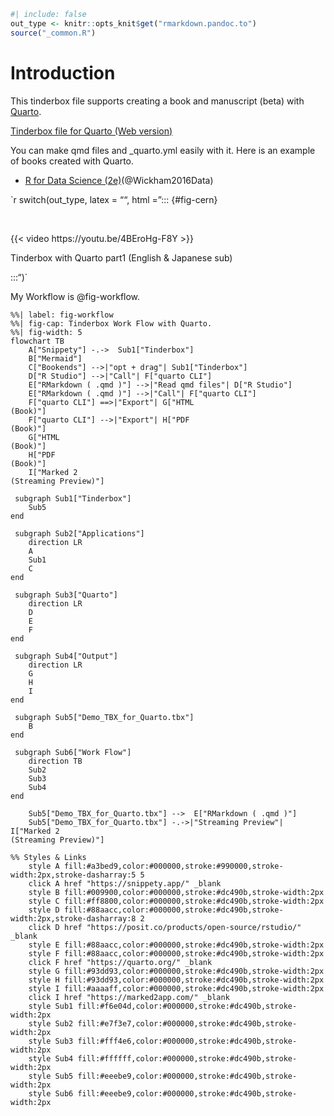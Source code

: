 ```r
#| include: false
out_type <- knitr::opts_knit$get("rmarkdown.pandoc.to")
source("_common.R")
```
# Introduction { .unnumbered }

This tinderbox file supports creating a book and manuscript (beta) with [Quarto](https://quarto.org/).

[Tinderbox file for Quarto (Web version)](https://fryagbye.quarto.pub/tinderbox-file-for-quarto/)

You can make qmd files and _quarto.yml easily with it. 
Here is an example of books created with Quarto.

* [R for Data Science (2e)](https://r4ds.hadley.nz/)(@Wickham2016Data)

`r switch(out_type, latex = "", html = "::: {#fig-cern}

<br>

{{< video https://youtu.be/4BEroHg-F8Y >}}

Tinderbox with Quarto part1 (English & Japanese sub)

:::")`


My Workflow is @fig-workflow.

```mermaid
%%| label: fig-workflow
%%| fig-cap: Tinderbox Work Flow with Quarto.
%%| fig-width: 5
flowchart TB
    A["Snippety"] -.->  Sub1["Tinderbox"]
    B["Mermaid"]
    C["Bookends"] -->|"opt + drag"| Sub1["Tinderbox"]
    D["R Studio"] -->|"Call"| F["quarto CLI"]
    E["RMarkdown ( .qmd )"] -->|"Read qmd files"| D["R Studio"]
    E["RMarkdown ( .qmd )"] -->|"Call"| F["quarto CLI"]
    F["quarto CLI"] ==>|"Export"| G["HTML
(Book)"]
    F["quarto CLI"] -->|"Export"| H["PDF
(Book)"]
    G["HTML
(Book)"]
    H["PDF
(Book)"]
    I["Marked 2
(Streaming Preview)"]

 subgraph Sub1["Tinderbox"]
    Sub5
end 

 subgraph Sub2["Applications"]
    direction LR
    A
    Sub1
    C
end 

 subgraph Sub3["Quarto"]
    direction LR
    D
    E
    F
end 

 subgraph Sub4["Output"]
    direction LR
    G
    H
    I
end 

 subgraph Sub5["Demo_TBX_for_Quarto.tbx"]
    B
end 

 subgraph Sub6["Work Flow"]
    direction TB
    Sub2
    Sub3
    Sub4
end 

    Sub5["Demo_TBX_for_Quarto.tbx"] -->  E["RMarkdown ( .qmd )"]
    Sub5["Demo_TBX_for_Quarto.tbx"] -.->|"Streaming Preview"| I["Marked 2
(Streaming Preview)"]

%% Styles & Links
    style A fill:#a3bed9,color:#000000,stroke:#990000,stroke-width:2px,stroke-dasharray:5 5 
    click A href "https://snippety.app/" _blank
    style B fill:#009900,color:#000000,stroke:#dc490b,stroke-width:2px
    style C fill:#ff8800,color:#000000,stroke:#dc490b,stroke-width:2px
    style D fill:#88aacc,color:#000000,stroke:#dc490b,stroke-width:2px,stroke-dasharray:8 2 
    click D href "https://posit.co/products/open-source/rstudio/" _blank
    style E fill:#88aacc,color:#000000,stroke:#dc490b,stroke-width:2px
    style F fill:#88aacc,color:#000000,stroke:#dc490b,stroke-width:2px
    click F href "https://quarto.org/" _blank
    style G fill:#93dd93,color:#000000,stroke:#dc490b,stroke-width:2px
    style H fill:#93dd93,color:#000000,stroke:#dc490b,stroke-width:2px
    style I fill:#aaaaff,color:#000000,stroke:#dc490b,stroke-width:2px
    click I href "https://marked2app.com/" _blank
    style Sub1 fill:#f6e04d,color:#000000,stroke:#dc490b,stroke-width:2px
    style Sub2 fill:#e7f3e7,color:#000000,stroke:#dc490b,stroke-width:2px
    style Sub3 fill:#fff4e6,color:#000000,stroke:#dc490b,stroke-width:2px
    style Sub4 fill:#ffffff,color:#000000,stroke:#dc490b,stroke-width:2px
    style Sub5 fill:#eeebe9,color:#000000,stroke:#dc490b,stroke-width:2px
    style Sub6 fill:#eeebe9,color:#000000,stroke:#dc490b,stroke-width:2px

```




